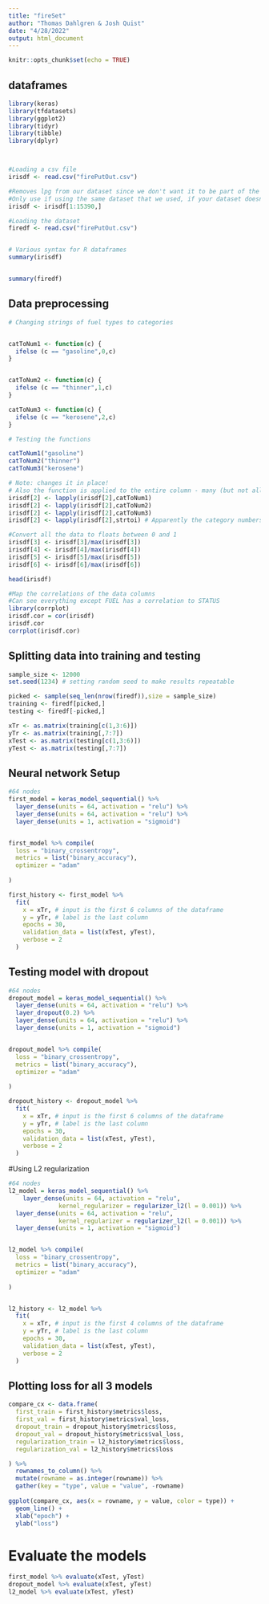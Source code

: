```yaml
---
title: "fireSet"
author: "Thomas Dahlgren & Josh Quist"
date: "4/28/2022"
output: html_document
---
```


```r
knitr::opts_chunk$set(echo = TRUE)
```

## dataframes 
```r
library(keras)
library(tfdatasets)
library(ggplot2)
library(tidyr)
library(tibble)
library(dplyr)



#Loading a csv file
irisdf <- read.csv("firePutOut.csv")

#Removes lpg from our dataset since we don't want it to be part of the training, it uses different parameters
#Only use if using the same dataset that we used, if your dataset doesn't have lpg do not include this line
irisdf <- irisdf[1:15390,]

#Loading the dataset
firedf <- read.csv("firePutOut.csv")


# Various syntax for R dataframes
summary(irisdf)


summary(firedf)
```

## Data preprocessing

```r

# Changing strings of fuel types to categories


catToNum1 <- function(c) {
  ifelse (c == "gasoline",0,c) 
}


catToNum2 <- function(c) {
  ifelse (c == "thinner",1,c)
}

catToNum3 <- function(c) {
  ifelse (c == "kerosene",2,c)
}

# Testing the functions

catToNum1("gasoline")
catToNum2("thinner")
catToNum3("kerosene")

# Note: changes it in place! 
# Also the function is applied to the entire column - many (but not all) functions in R may be used this way
irisdf[2] <- lapply(irisdf[2],catToNum1)
irisdf[2] <- lapply(irisdf[2],catToNum2)
irisdf[2] <- lapply(irisdf[2],catToNum3)
irisdf[2] <- lapply(irisdf[2],strtoi) # Apparently the category numbers in irisdf[5] are stored as strings; convert to numbers

#Convert all the data to floats between 0 and 1
irisdf[3] <- irisdf[3]/max(irisdf[3])
irisdf[4] <- irisdf[4]/max(irisdf[4])
irisdf[5] <- irisdf[5]/max(irisdf[5])
irisdf[6] <- irisdf[6]/max(irisdf[6])

head(irisdf)

```


```r
#Map the correlations of the data columns
#Can see everything except FUEL has a correlation to STATUS
library(corrplot)
irisdf.cor = cor(irisdf)
irisdf.cor
corrplot(irisdf.cor)
```

## Splitting data into training and testing

```r
sample_size <- 12000
set.seed(1234) # setting random seed to make results repeatable

picked <- sample(seq_len(nrow(firedf)),size = sample_size)
training <- firedf[picked,]
testing <- firedf[-picked,]

xTr <- as.matrix(training[c(1,3:6)])
yTr <- as.matrix(training[,7:7])
xTest <- as.matrix(testing[c(1,3:6)])
yTest <- as.matrix(testing[,7:7])


```


## Neural network Setup

```r

#64 nodes
first_model = keras_model_sequential() %>%
  layer_dense(units = 64, activation = "relu") %>%
  layer_dense(units = 64, activation = "relu") %>%
  layer_dense(units = 1, activation = "sigmoid")


first_model %>% compile(
  loss = "binary_crossentropy",
  metrics = list("binary_accuracy"),
  optimizer = "adam"
  
)

first_history <- first_model %>% 
  fit(
    x = xTr, # input is the first 6 columns of the dataframe
    y = yTr, # label is the last column
    epochs = 30,
    validation_data = list(xTest, yTest),
    verbose = 2
  )
```



## Testing model with dropout

```r
#64 nodes
dropout_model = keras_model_sequential() %>%
  layer_dense(units = 64, activation = "relu") %>%
  layer_dropout(0.2) %>% 
  layer_dense(units = 64, activation = "relu") %>%
  layer_dense(units = 1, activation = "sigmoid")


dropout_model %>% compile(
  loss = "binary_crossentropy",
  metrics = list("binary_accuracy"),
  optimizer = "adam"
  
)

dropout_history <- dropout_model %>% 
  fit(
    x = xTr, # input is the first 6 columns of the dataframe
    y = yTr, # label is the last column
    epochs = 30,
    validation_data = list(xTest, yTest),
    verbose = 2
  )

```

#Using L2 regularization

```r
#64 nodes
l2_model = keras_model_sequential() %>%
    layer_dense(units = 64, activation = "relu",
              kernel_regularizer = regularizer_l2(l = 0.001)) %>%
  layer_dense(units = 64, activation = "relu",
              kernel_regularizer = regularizer_l2(l = 0.001)) %>%
  layer_dense(units = 1, activation = "sigmoid")


l2_model %>% compile(
  loss = "binary_crossentropy",
  metrics = list("binary_accuracy"),
  optimizer = "adam"
  
)


l2_history <- l2_model %>% 
  fit(
    x = xTr, # input is the first 4 columns of the dataframe
    y = yTr, # label is the last column
    epochs = 30,
    validation_data = list(xTest, yTest),
    verbose = 2
  )
```



## Plotting loss for all 3 models

```r
compare_cx <- data.frame(
  first_train = first_history$metrics$loss,
  first_val = first_history$metrics$val_loss,
  dropout_train = dropout_history$metrics$loss,
  dropout_val = dropout_history$metrics$val_loss,
  regularization_train = l2_history$metrics$loss,
  regularization_val = l2_history$metrics$loss

) %>%
  rownames_to_column() %>%
  mutate(rowname = as.integer(rowname)) %>%
  gather(key = "type", value = "value", -rowname)
  
ggplot(compare_cx, aes(x = rowname, y = value, color = type)) +
  geom_line() +
  xlab("epoch") +
  ylab("loss")
```

# Evaluate the models
```r
first_model %>% evaluate(xTest, yTest)
dropout_model %>% evaluate(xTest, yTest)
l2_model %>% evaluate(xTest, yTest)

```
